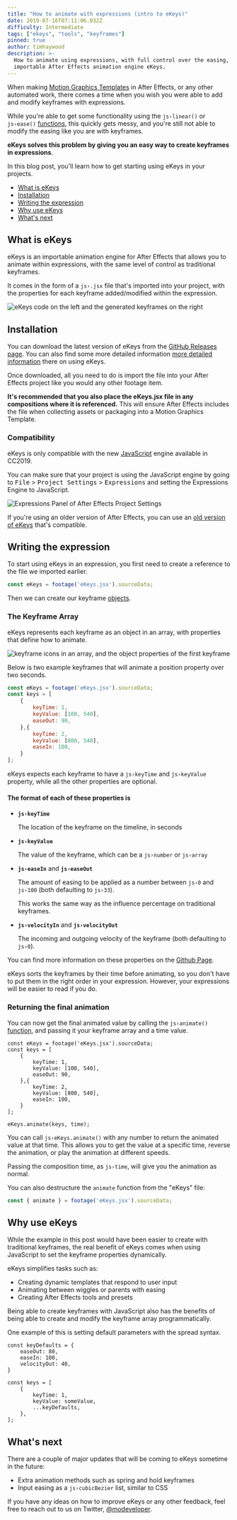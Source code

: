 ```yaml
---
title: "How to animate with expressions (intro to eKeys)"
date: 2019-07-16T07:11:06.032Z
difficulty: Intermediate
tags: ["ekeys", "tools", "keyframes"]
pinned: true
author: timhaywood
description: >-
  How to animate using expressions, with full control over the easing, using the
  importable After Effects animation engine eKeys.
---
```



[GithubPage]: https://github.com/motiondeveloper/eKeys

When making [Motion Graphics Templates](https://helpx.adobe.com/au/after-effects/using/creating-motion-graphics-templates.html) in After Effects, or any other  automated work, there comes a time when you wish you were able to add and modify keyframes with expressions.

While you're able to get some functionality using the `js›linear()` or `js›ease()` [functions](/blog/basics-functions), this quickly gets messy, and you're still not able to modify the easing like you are with keyframes.

**eKeys solves this problem by giving you an easy way to create keyframes in expressions**.

In this blog post, you'll learn how to get starting using eKeys in your projects.

<ContentList>

- [What is eKeys](#what-is-ekeys)
- [Installation](#installation)
- [Writing the expression](#writing-the-expression)
- [Why use eKeys](#why-use-ekeys)
- [What's next](#whats-next)

</ContentList>

## What is eKeys

eKeys is an importable animation engine for After Effects that allows you to animate within expressions, with the same level of control as traditional keyframes.

It comes in the form of a `js›.jsx` file that's imported into your project, with the properties for each keyframe added/modified within the expression.

![eKeys code on the left and the generated keyframes on the right](how-it-works.svg "How eKeys works")

## Installation

You can download the latest version of eKeys from the [GitHub Releases page](https://github.com/motiondeveloper/eKeys/releases). You can also find some more detailed information [more detailed information][GithubPage] there on using eKeys.

Once downloaded, all you need to do is import the file into your After Effects project like you would any other footage item.

<Warn>

**It's recommended that you also place the eKeys.jsx file in any compositions where it is referenced.** This will ensure After Effects includes the file when collecting assets or packaging into a Motion Graphics Template.

</Warn>

### Compatibility

eKeys is only compatible with the new [JavaScript](https://helpx.adobe.com/after-effects/using/expression-language-reference.html) engine available in CC2019.

You can make sure that your project is using the JavaScript engine by going to <kbd>File</kbd> > <kbd>Project Settings</kbd> > <kbd>Expressions</kbd> and setting the Expressions Engine to JavaScript.

![Expressions Panel of After Effects Project Settings](project-expression-engine.png "Expression Engine Setting")

If you're using an older version of After Effects, you can use an [old version of eKeys](https://github.com/motiondeveloper/ekeys/tree/extendscript) that's compatible.

## Writing the expression

To start using eKeys in an expression, you first need to create a reference to the file we imported earlier.

```js
const eKeys = footage('eKeys.jsx').sourceData;
```

Then we can create our keyframe [objects](/blog/basics-objects).

### The Keyframe Array

eKeys represents each keyframe as an object in an array, with properties that define how to animate.

![keyframe icons in an array, and the object properties of the first keyframe](keyframe-array.svg "eKeys Keyframe Array")

Below is two example keyframes that will animate a position property over two seconds.

```js
const eKeys = footage('eKeys.jsx').sourceData;
const keys = [
    {
        keyTime: 1,
        keyValue: [100, 540],
        easeOut: 90,
    },{
        keyTime: 2,
        keyValue: [800, 540],
        easeIn: 100,
    }
];
```

<Note>

eKeys expects each keyframe to have a `js›keyTime` and `js›keyValue` property, while all the other properties are optional.

</Note>

#### The format of each of these properties is

- **`js›keyTime`**

    The location of the keyframe on the timeline, in seconds

- **`js›keyValue`**

    The value of the keyframe, which can be a `js›number` or `js›array`

- **`js›easeIn`** and **`js›easeOut`**

    The amount of easing to be applied as a number between `js›0` and `js›100` (both defaulting to `js›33`).

    This works the same way as the influence percentage on traditional keyframes.

- **`js›velocityIn`** and **`js›velocityOut`**

    The incoming and outgoing velocity of the keyframe (both defaulting to `js›0`).

You can find more information on these properties on the [Github Page][GithubPage].

<Inform>

eKeys sorts the keyframes by their time before animating, so you don't have to put them in the right order in your expression. However, your expressions will be easier to read if you do.

</Inform>

### Returning the final animation

You can now get the final animated value by calling the `js›animate()` [function](/blog/basics-functions), and passing it your keyframe array and a time value.

```js{14}
const eKeys = footage('eKeys.jsx').sourceData;
const keys = [
    {
        keyTime: 1,
        keyValue: [100, 540],
        easeOut: 90,
    },{
        keyTime: 2,
        keyValue: [800, 540],
        easeIn: 100,
    }
];

eKeys.animate(keys, time);
```

You can call `js›eKeys.animate()` with any number to return the animated value at that time. This allows you to get the value at a specific time, reverse the animation, or play the animation at different speeds.

Passing the composition time, as `js›time`, will give you the animation as normal.

You can also destructure the `animate` function from the "eKeys" file:

```js
const { animate } = footage('eKeys.jsx').sourceData;
```

## Why use eKeys

While the example in this post would have been easier to create with traditional keyframes, the real benefit of eKeys comes when using JavaScript to set the keyframe properties dynamically.

eKeys simplifies tasks such as:

- Creating dynamic templates that respond to user input
- Animating between wiggles or parents with easing
- Creating After Effects tools and presets

Being able to create keyframes with JavaScript also has the benefits of being able to create and modify the keyframe array programmatically.

One example of this is setting default parameters with the spread syntax.

```js{11}
const keyDefaults = {
    easeOut: 80,
    easeIn: 100,
    velocityOut: 40,
}

const keys = [
    {
        keyTime: 1,
        keyValue: someValue,
        ...keyDefaults,
    },
];
```

## What's next

There are a couple of major updates that will be coming to eKeys sometime in the future:

- Extra animation methods such as spring and hold keyframes
- Input easing as a `js›cubicBezier` list, similar to CSS

If you have any ideas on how to improve eKeys or any other feedback, feel free to reach out to us on Twitter, [@modeveloper](https://twitter.com/modeveloper).
